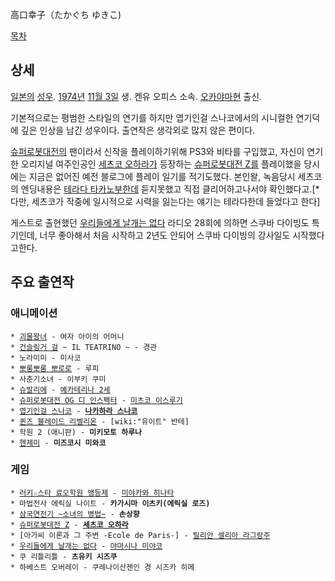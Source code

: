 高口幸子（たかぐち ゆきこ)

[[목차]]

== 상세 ==
[[일본]]의 [[성우]]. [[1974년]] [[11월 3일]] 생. 켄유 오피스 소속. [[오카야마]]현 출신.

기본적으로는 평범한 스타일의 연기를 하지만 엽기인걸 스나코에서의 시니컬한 연기덕에 깊은 인상을 남긴 성우이다. 출연작은 생각외로 많지 않은 편이다.

[[슈퍼로봇대전]]의 팬이라서 신작을 플레이하기위해 PS3와 비타를 구입했고, 자신이 연기한 오리지널 여주인공인 [[세츠코 오하라]]가 등장하는 [[슈퍼로봇대전 Z]]를 플레이했을 당시에는 지금은 없어진 예전 블로그에 플레이 일기를 적기도했다.  본인왈, 녹음당시 세츠코의 엔딩내용은 [[테라다 타카노부]]한데 듣지못했고 직접 클리어하고나서야 확인했다고.[* 다만, 세츠코가 작중에 일시적으로 시력을 잃는다는 얘기는 테라다한데 들었다고 한다]

게스트로 출현했던 [[우리들에게 날개는 없다]] 라디오 28회에 의하면 스쿠바 다이빙도 특기인데, 너무 좋아해서 처음 시작하고 2년도 안되어 스쿠바 다이빙의 강사일도 시작했다고한다.
== 주요 출연작 ==
=== 애니메이션 ===
 * [[괴물왕녀]] - 여자 아이의 어머니
 * [[건슬링거 걸]] ~ IL TEATRINO ~ - 경관
 * 노라미미 - 미사코
 * [[뽀롱뽀롱 뽀로로]] - 루피
 * 사춘기소녀 - 이부키 쿠미
 * [[슈발리에]] - [[예카테리나 2세]]
 * [[슈퍼로봇대전 OG 디 인스펙터]] - [[미츠코 이스루기]]
 * [[엽기인걸 스나코]] - '''[[나카하라 스나코]]'''
 * [[퀸즈 블레이드 리벨리온]] - [wiki:"유이트" 반테]
 * 학원 2 (애니판) - '''미키모토 하루나'''
 * [[헨제미]] - '''미즈코시 미와코'''

=== 게임 ===
 * [[러키☆스타 료오학원 앵등제]] - [[미야카와 히나타]]
 * 마법전사 에릭실 나이트 - '''카가시마 이츠키(에릭실 로즈)'''
 * [[삼국연전기 ~소녀의 병법~]] - '''손상향'''
 * [[슈퍼로봇대전 Z]] - '''[[세츠코 오하라]]'''
 * [아가씨 이론과 그 주변 -Ecole de Paris-] - [[릴리안 셀리아 라그랑주]]
 * [[우리들에게 날개는 없다]] - [[야마시나 미야코]]
 * 쿠 리틀리틀 - '''츠유키 시즈쿠'''
 * 하베스트 오버레이 - 쿠레나이산젠인 경 시즈카 히메

